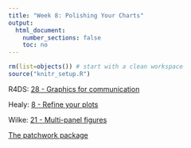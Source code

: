 ```yaml
---
title: "Week 8: Polishing Your Charts"
output:
  html_document:
    number_sections: false
    toc: no
---
```


```r
rm(list=objects()) # start with a clean workspace
source("knitr_setup.R")
```

R4DS: [28 - Graphics for communication](https://r4ds.had.co.nz/graphics-for-communication.html)

Healy: [8 - Refine your plots](http://socviz.co/refineplots.html#refineplots)

Wilke: [21 - Multi-panel figures](https://serialmentor.com/dataviz/multi-panel-figures.html)

[The patchwork package](https://patchwork.data-imaginist.com/articles/patchwork.html)
